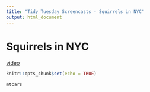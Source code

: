 ```yaml
---
title: "Tidy Tuesday Screencasts - Squirrels in NYC"
output: html_document
---
```


# Squirrels in NYC

[video](https://www.youtube.com/watch?v=6GV9sAD6Pi0)

```r
knitr::opts_chunk$set(echo = TRUE)
```


```r
mtcars
```

